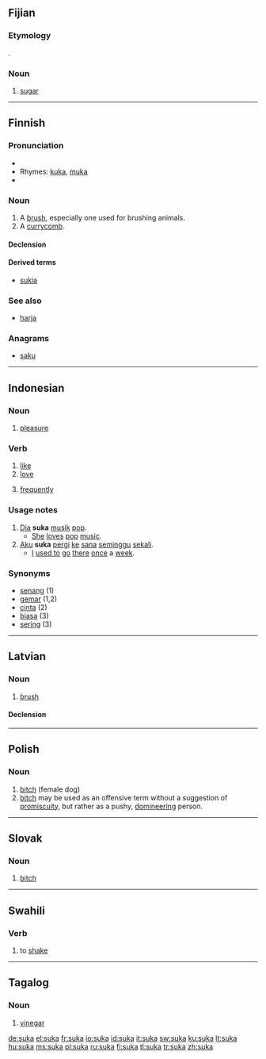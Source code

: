 ==Fijian==

===Etymology===
{{etyl|en|fj}} {{term|sugar}}.

===Noun===
{{infl|fj|noun}}

# [[sugar]]

----

==Finnish==
{{Finnish index|s|u}}

===Pronunciation===
* {{hyphenation|su|ka}}
* Rhymes: [[kuka]], [[muka]]
* {{IPA|/ˈsukɑ/|lang=fi}}

===Noun===
{{infl|fi|noun}}

# A [[brush]], especially one used for brushing animals.
# A [[currycomb]].

====Declension====
{{fi-decl-kala|su|k}}

====Derived terms====
* {{i-c|verbs}} [[sukia]]

===See also===
* [[harja#Finnish|harja]]

===Anagrams===
* [[saku]]

----

==Indonesian==

===Noun===
{{infl|id|noun}}

# [[pleasure]]

===Verb===
{{infl|id|verb}}

# [[like]]
# [[love]]
# {{colloquial|lang=id}} [[frequently]]

===Usage notes===
# [[dia|Dia]] '''suka''' [[musik]] [[pop]].
#* [[she|She]] [[love]]s [[pop]] [[music]].
# [[aku|Aku]] '''suka''' [[pergi]] [[ke]] [[sana]] [[minggu|seminggu]] [[sekali]].
#* [[I]] [[used to]] [[go]] [[there]] [[once]] a [[week]].

===Synonyms===
* [[senang]] (1)
* [[gemar]] (1,2)
* [[cinta]] (2)
* [[biasa]] (3)
* [[sering]] (3)

----

==Latvian==

===Noun===
{{infl|lv|noun}}

# [[brush]]

====Declension====
{{lv-noun-d4|suk|a}}

----

==Polish==

===Noun===
{{infl|pl|noun|g=f}}

# [[bitch]] (female dog)
# [[bitch]] {{context|offensive|lang=pl}} may be used as an offensive term without a suggestion of [[promiscuity]], but rather as a pushy, [[domineering]] person.

----

==Slovak==

===Noun===
{{infl|sk|noun|g=f}}

# [[bitch]]

----

==Swahili==

===Verb===
{{infl|sw|verb}}

# to [[shake]]

----

==Tagalog==

===Noun===
{{infl|tl|noun}}

# [[vinegar]]

[[de:suka]]
[[el:suka]]
[[fr:suka]]
[[io:suka]]
[[id:suka]]
[[it:suka]]
[[sw:suka]]
[[ku:suka]]
[[lt:suka]]
[[hu:suka]]
[[ms:suka]]
[[pl:suka]]
[[ru:suka]]
[[fi:suka]]
[[tl:suka]]
[[tr:suka]]
[[zh:suka]]